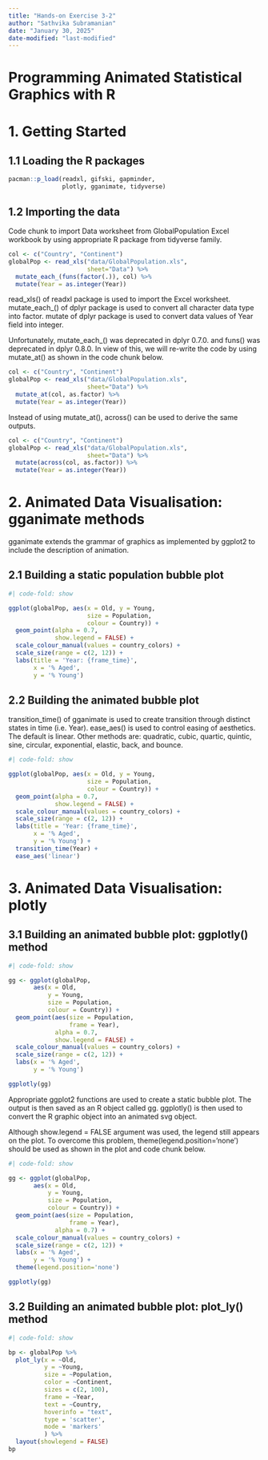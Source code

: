 ```yaml
---
title: "Hands-on Exercise 3-2"
author: "Sathvika Subramanian"
date: "January 30, 2025"
date-modified: "last-modified"
---
```


# Programming Animated Statistical Graphics with R

# 1. Getting Started

## 1.1 Loading the R packages

```r
pacman::p_load(readxl, gifski, gapminder,
               plotly, gganimate, tidyverse)
```

## 1.2 Importing the data

Code chunk to import Data worksheet from GlobalPopulation Excel workbook by using appropriate R package from tidyverse family.

```r
col <- c("Country", "Continent")
globalPop <- read_xls("data/GlobalPopulation.xls",
                      sheet="Data") %>%
  mutate_each_(funs(factor(.)), col) %>%
  mutate(Year = as.integer(Year))
```

read_xls() of readxl package is used to import the Excel worksheet. mutate_each\_() of dplyr package is used to convert all character data type into factor. mutate of dplyr package is used to convert data values of Year field into integer.

Unfortunately, mutate_each\_() was deprecated in dplyr 0.7.0. and funs() was deprecated in dplyr 0.8.0. In view of this, we will re-write the code by using mutate_at() as shown in the code chunk below.

```r
col <- c("Country", "Continent")
globalPop <- read_xls("data/GlobalPopulation.xls",
                      sheet="Data") %>%
  mutate_at(col, as.factor) %>%
  mutate(Year = as.integer(Year))
```

Instead of using mutate_at(), across() can be used to derive the same outputs.

```r
col <- c("Country", "Continent")
globalPop <- read_xls("data/GlobalPopulation.xls",
                      sheet="Data") %>%
  mutate(across(col, as.factor)) %>%
  mutate(Year = as.integer(Year))
```

# 2. Animated Data Visualisation: gganimate methods

gganimate extends the grammar of graphics as implemented by ggplot2 to include the description of animation.

## 2.1 Building a static population bubble plot

```r
#| code-fold: show

ggplot(globalPop, aes(x = Old, y = Young, 
                      size = Population, 
                      colour = Country)) +
  geom_point(alpha = 0.7, 
             show.legend = FALSE) +
  scale_colour_manual(values = country_colors) +
  scale_size(range = c(2, 12)) +
  labs(title = 'Year: {frame_time}', 
       x = '% Aged', 
       y = '% Young') 
```

## 2.2 Building the animated bubble plot

transition_time() of gganimate is used to create transition through distinct states in time (i.e. Year). ease_aes() is used to control easing of aesthetics. The default is linear. Other methods are: quadratic, cubic, quartic, quintic, sine, circular, exponential, elastic, back, and bounce.

```r
#| code-fold: show

ggplot(globalPop, aes(x = Old, y = Young, 
                      size = Population, 
                      colour = Country)) +
  geom_point(alpha = 0.7, 
             show.legend = FALSE) +
  scale_colour_manual(values = country_colors) +
  scale_size(range = c(2, 12)) +
  labs(title = 'Year: {frame_time}', 
       x = '% Aged', 
       y = '% Young') +
  transition_time(Year) +       
  ease_aes('linear')          
```

# 3. Animated Data Visualisation: plotly

## 3.1 Building an animated bubble plot: ggplotly() method

```r
#| code-fold: show

gg <- ggplot(globalPop, 
       aes(x = Old, 
           y = Young, 
           size = Population, 
           colour = Country)) +
  geom_point(aes(size = Population,
                 frame = Year),
             alpha = 0.7, 
             show.legend = FALSE) +
  scale_colour_manual(values = country_colors) +
  scale_size(range = c(2, 12)) +
  labs(x = '% Aged', 
       y = '% Young')

ggplotly(gg)
```

Appropriate ggplot2 functions are used to create a static bubble plot. The output is then saved as an R object called gg. ggplotly() is then used to convert the R graphic object into an animated svg object.

Although show.legend = FALSE argument was used, the legend still appears on the plot. To overcome this problem, theme(legend.position='none') should be used as shown in the plot and code chunk below.

```r
#| code-fold: show

gg <- ggplot(globalPop, 
       aes(x = Old, 
           y = Young, 
           size = Population, 
           colour = Country)) +
  geom_point(aes(size = Population,
                 frame = Year),
             alpha = 0.7) +
  scale_colour_manual(values = country_colors) +
  scale_size(range = c(2, 12)) +
  labs(x = '% Aged', 
       y = '% Young') + 
  theme(legend.position='none')

ggplotly(gg)
```

## 3.2 Building an animated bubble plot: plot_ly() method

```r
#| code-fold: show

bp <- globalPop %>%
  plot_ly(x = ~Old, 
          y = ~Young, 
          size = ~Population, 
          color = ~Continent,
          sizes = c(2, 100),
          frame = ~Year, 
          text = ~Country, 
          hoverinfo = "text",
          type = 'scatter',
          mode = 'markers'
          ) %>%
  layout(showlegend = FALSE)
bp
```
